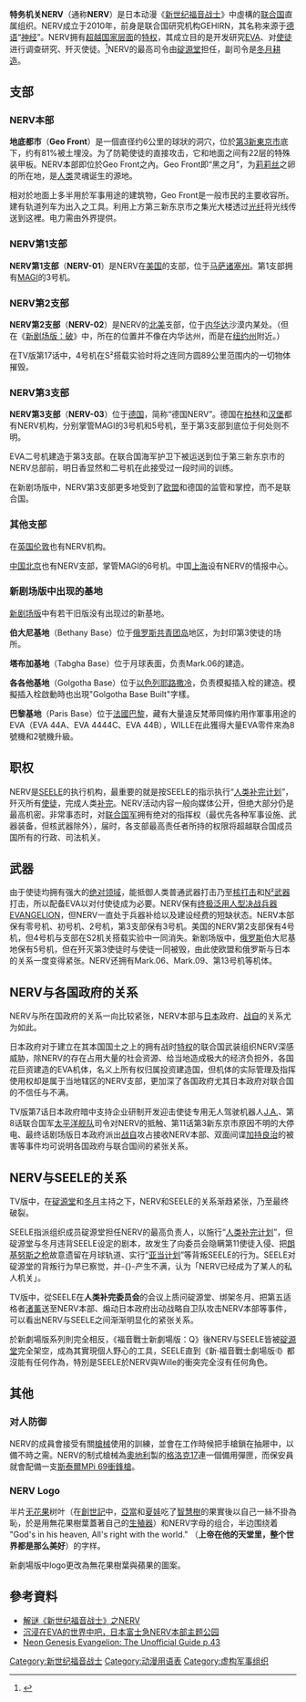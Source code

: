 {{Delrev}}
{{多個問題|
{{in-universe|time=2018-12-23T03:53:21+00:00}}
{{original research|time=2018-12-23T03:53:21+00:00}}
{{fansite|time=2014-07-07T01:33:43+00:00}}
}}
{{redirect2|特务机关NERV|运营于推特上的灾害速报账号|特务机关NERV (灾害速报账号)}}
{{multiple image
| direction = vertical
| width = 150
| image1 = NERV Logo.jpg
| caption1 = 舊版NERV標誌
| image2 = NERV Logo (Rebuild).png
| caption2 = 新劇場版NERV標誌
}}
'''特务机关NERV'''（通称'''NERV'''）是日本动漫《[[新世纪福音战士|新世纪福音战士]]》中虛構的[[联合国|联合国]]直属组织。NERV成立于2010年，前身是联合国研究机构GEHIRN，其名称来源于[[德语|德语]]“[[神经|神经]]”。NERV拥有[[超國家主義_(國際關係)|超越国家层面]]的[[特权|特权]]，其成立目的是开发研究[[EVA_(戰鬥機械人)|EVA]]、对[[使徒_(新世纪福音战士)|使徒]]进行调查研究、歼灭使徒。<ref>{{cite book |author=兜木励悟 |title= 《ヱヴァンゲリヲン研究序説Question》 |publisher= 晋遊舍 |pages =第15-16頁|date =2012年10月17日 |isbn= 978-4-8639-1643-2}}</ref>NERV的最高司令由[[碇源堂|碇源堂]]担任，副司令是[[新世紀福音戰士角色列表#冬月耕造|冬月耕造]]。

==支部==
===NERV本部===
'''地底都市'''（'''Geo Front'''）是一個直径约6公里的球狀的洞穴，位於[[新世纪福音战士名词列表#第3新东京市|第3新東京市]]底下，约有81%被土埋没。为了防範使徒的直接攻击，它和地面之间有22层的特殊装甲板。NERV本部即位於Geo Front之內。Geo Front即“黑之月”，为[[莉莉丝|莉莉丝]]之卵的所在地，是[[人类|人类]]灵魂诞生的源地。

相对於地面上多半用於军事用途的建筑物，Geo Front是一般市民的主要收容所。建有轨道列车为出入之工具。利用上方第三新东京市之集光大楼透过[[光纤|光纤]]将光线传送到这裡。电力需由外界提供。

===NERV第1支部===
'''NERV第1支部'''（'''NERV-01'''）是NERV在[[美国|美国]]的支部，位于[[马萨诸塞州|马萨诸塞州]]。第1支部拥有[[新世纪福音战士名词列表#MAGI|MAGI]]的3号机。

===NERV第2支部===
'''NERV第2支部'''（'''NERV-02'''）是NERV的[[北美|北美]]支部，位于[[内华达|内华达]]沙漠内某处。（但在《[[福音戰士新劇場版：破|新剧场版：破]]》中，所在的位置并不像在内华达州，而是在[[纽约州|纽约州]]附近。）

在TV版第17话中，4号机在S²搭载实验时将之连同方圆89公里范围内的一切物体摧毁。

===NERV第3支部===
'''NERV第3支部'''（'''NERV-03'''）位于[[德国|德国]]，简称“德国NERV”。德国在[[柏林|柏林]]和[[汉堡|汉堡]]都有NERV机构，分别掌管MAGI的3号机和5号机，至于第3支部到底位于何处则不明。

EVA二号机建造于第3支部。在联合国海军护卫下被运送到位于第三新东京市的NERV总部前，明日香显然和二号机在此接受过一段时间的训练。

在新剧场版中，NERV第3支部更多地受到了[[欧盟|欧盟]]和德国的监管和掌控，而不是联合国。

===其他支部===
在[[英国|英国]][[伦敦|伦敦]]也有NERV机构。

[[中国|中国]][[北京|北京]]也有NERV支部，掌管MAGI的6号机。中国[[上海|上海]]设有NERV的情报中心。

===新剧场版中出现的基地===
[[福音战士新剧场版|新剧场版]]中有若干旧版没有出现过的新基地。

'''伯大尼基地'''（Bethany Base）位于[[俄罗斯|俄罗斯]][[共青团岛|共青团岛]]地区，为封印第3使徒的场所。

'''塔布加基地'''（Tabgha Base）位于月球表面，负责Mark.06的建造。

'''各各他基地'''（Golgotha Base）位于[[以色列|以色列]][[耶路撒冷|耶路撒冷]]，负责模擬插入栓的建造。模擬插入栓啟動時也出現"Golgotha Base Built"字樣。

'''巴黎基地'''（Paris Base）位于[[法國|法國]][[巴黎|巴黎]]，藏有大量違反梵蒂岡條約用作軍事用途的EVA（EVA 44A、EVA 4444C、EVA 44B），WILLE在此獲得大量EVA零件來為8號機和2號機升級。

==职权==
NERV是[[SEELE|SEELE]]的执行机构，最重要的就是按SEELE的指示执行“[[新世纪福音战士名词列表#人类补完计划|人类补完计划]]”，歼灭所有[[使徒|使徒]]，完成人类[[新世纪福音战士名词列表#人类补完计划|补完]]。NERV活动内容一般向媒体公开，但绝大部分仍是最高机密。非常事态时，对[[联合国军|联合国军]]拥有绝对的指挥权（最优先各种军事设施、武器装备，但核武器除外），届时，各支部最高责任者所持的权限将超越联合国成员国所有的行政、司法机关。

==武器==
由于使徒均拥有强大的[[新世纪福音战士名词列表#绝对领域|绝对领域]]，能抵御人类普通武器打击乃至[[核武器|核打击]]和[[新世纪福音战士名词列表#N²武器|N²武器]]打击，所以配备EVA以对付使徒成为必要。NERV保有[[EVA_(戰鬥機械人)|终极泛用人型决战兵器EVANGELION]]，但NERV一直处于兵器补给以及建设经费的短缺状态。NERV本部保有零号机、初号机、2号机，第3支部保有3号机。美国的NERV第2支部保有4号机，但4号机与支部在S2机关搭载实验中一同消失。新剧场版中，[[俄罗斯|俄罗斯]]伯大尼基地保有5号机，但在歼灭第3使徒时与使徒一同被毁，由此使欧盟和俄罗斯与日本的关系一度变得紧张。NERV还拥有Mark.06、Mark.09、第13号机等机体。

==NERV与各国政府的关系==
NERV与所在国政府的关系一向比较紧张，NERV本部与[[日本|日本]]政府、[[新世纪福音战士名词列表#日本战略自卫队|战自]]的关系尤为如此。

日本政府对于建立在其本国国土之上的拥有战时[[特权|特权]]的联合国武装组织NERV深感威胁，除NERV的存在占用大量的社会资源、给当地造成极大的经济负担外，各国花巨资建造的EVA机体，名义上所有权归属投资建造国，但机体的实际管理及指挥使用权却是属于当地辖区的NERV支部，更加深了各国政府尤其日本政府对联合国的不信任与不满。

TV版第7话日本政府暗中支持企业研制开发迎击使徒专用无人驾驶机器人[[新世纪福音战士名词列表#Jet_Alone|J.A.]]、第8话联合国军[[太平洋舰队|太平洋舰队]]司令对NERV的抵触、第11话第3新东京市原因不明的大停电、最终话剧场版日本政府派出[[新世纪福音战士名词列表#日本战略自卫队|战自]]攻占接收NERV本部、双面间谍[[加持良治|加持良治]]的被害等事件均可说明各国政府与联合国间的紧张关系。

==NERV与SEELE的关系==
TV版中，在[[碇源堂|碇源堂]]和[[冬月|冬月]]主持之下，NERV和SEELE的关系渐趋紧张，乃至最终破裂。

SEELE指派组织成员碇源堂担任NERV的最高负责人，以施行“[[新世纪福音战士名词列表#人类补完计划|人类补完计划]]”，但碇源堂与冬月违背SEELE设定的剧本，故发生了向委员会隐瞒第11使徒入侵、把[[新世纪福音战士名词列表#朗基努斯之枪|朗基努斯之枪]]故意遗留在月球轨道、实行“[[新世纪福音战士名词列表#E计划|亚当计划]]”等背叛SEELE的行为。SEELE对碇源堂的背叛行为早已察觉，并-{}-产生不满，认为「NERV已经成为了某人的私人机关」。

TV版中，從SEELE在'''人类补完委员会'''的会议上质问碇源堂、绑架冬月、把第五适格者[[渚薰|渚薰]]送至NERV本部、煽动日本政府出动战略自卫队攻击NERV本部等事件，可以看出NERV与SEELE之间渐渐明显化的紧张关系。

於新劇場版系列則完全相反，《福音戰士新劇場版：Q》後NERV与SEELE皆被[[碇源堂|碇源堂]]完全架空，成為其實現個人野心的工具，SEELE直到《新·福音戰士劇場版𝄇》都沒能有任何作為，特別是SEELE於NERV與Wille的衝突完全沒有任何角色。

==其他==
===对人防御===
NERV的成員會接受有關[[槍械|槍械]]使用的訓練，並會在工作時候把手槍鎖在抽屜中，以備不時之需。NERV的制式槍械為[[奧地利|奧地利]]製的[[格洛克17|格洛克17]]連一個備用彈匣，而保安員就會配備一支[[斯泰爾MPi_69衝鋒槍|斯泰爾MPi 69衝鋒槍]]。

=== NERV Logo ===
半片[[无花果|无花果]]树叶（在[[創世記|創世記]]中，[[亞當|亞當]]和[[夏娃|夏娃]]吃了[[知善惡樹|智慧樹]]的果實後以自己一絲不掛為恥，於是用無花果樹葉蓋著自己的[[生殖器|生殖器]]）和NERV字母的组合，半边围绕着 "God's in his heaven, All's right with the world." （'''上帝在他的天堂里，整个世界都是那么美好'''）的字样。

新劇場版中logo更改為無花果樹葉與蘋果的圖案。

==參考資料==
{{reflist}}
*[http://comic.qq.com/a/20121116/000004.htm 解谜《新世纪福音战士》之NERV]{{Wayback|url=http://comic.qq.com/a/20121116/000004.htm |date=20141016010256 }}
*[https://web.archive.org/web/20141214182254/http://acg.178.com/201104/96157978325.html 沉浸在EVA的世界中吧，日本富士急NERV本部主题公园]
*[http://books.google.com.hk/books?id=2SX3lUu_IPAC&pg=PA43 Neon Genesis Evangelion: The Unofficial Guide p.43]{{Wayback|url=http://books.google.com.hk/books?id=2SX3lUu_IPAC&pg=PA43 |date=20141015221140 }}

{{新世紀福音戰士系列}}
[[Category:新世纪福音战士|Category:新世纪福音战士]]
[[Category:动漫用语表|Category:动漫用语表]]
[[Category:虚构军事组织|Category:虚构军事组织]]